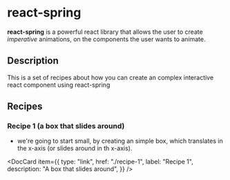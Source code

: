 ---
---

# react-spring

**react-spring** is a powerful react library that allows the user to create
_imperative_ animations, on the components the user wants to animate.

## Description

This is a set of recipes about how you can create an complex interactive react component using react-spring <br/>

## Recipes

### Recipe 1 (a box that slides around)

- we're going to start small, by creating an simple box, which translates in the x-axis (or slides around in th x-axis).


<DocCard
  item={{
    type: "link",
    href: "./recipe-1",
    label: "Recipe 1",
    description: "A box that slides around",
  }}
/>
